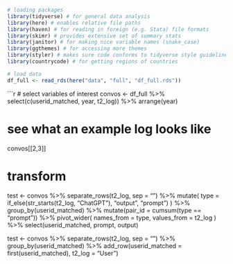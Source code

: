 ```r
# loading packages
library(tidyverse) # for general data analysis
library(here) # enables relative file paths
library(haven) # for reading in foreign (e.g. Stata) file formats
library(skimr) # provides extensive set of summary stats
library(janitor) # for making nice variable names (snake_case)
library(ggthemes) # for accessing more themes
library(styler) # makes sure code conforms to tidyverse style guidelines
library(countrycode) # for getting regions of countries

# load data
df_full <- read_rds(here("data", "full", "df_full.rds"))


```

```r
# select variables of interest
convos <- df_full %>% 
  select(c(userid_matched, year, t2_log)) %>% 
  arrange(year)

# see what an example log looks like
convos[[2,3]]

# transform
test <- convos %>% 
  separate_rows(t2_log, sep = "\n") %>% 
  mutate(
    type = if_else(str_starts(t2_log, "ChatGPT"), "output", "prompt")
  ) %>% 
  group_by(userid_matched) %>% 
  mutate(pair_id = cumsum(type == "prompt")) %>% 
  pivot_wider(
    names_from = type,
    values_from = t2_log
  ) %>% 
  select(userid_matched, prompt, output)

test <- convos %>%
  separate_rows(t2_log, sep = "\n") %>%
  group_by(userid_matched) %>% 
  add_row(userid_matched = first(userid_matched), t2_log = "User")

